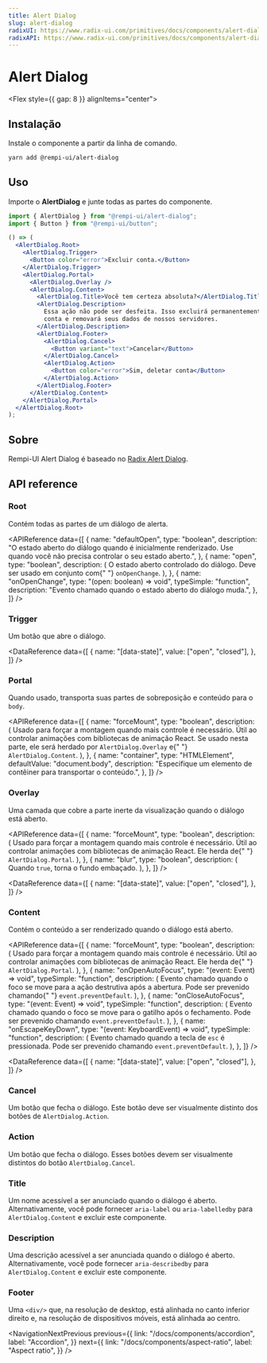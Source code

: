 ```yaml
---
title: Alert Dialog
slug: alert-dialog
radixUI: https://www.radix-ui.com/primitives/docs/components/alert-dialog
radixAPI: https://www.radix-ui.com/primitives/docs/components/alert-dialog#api-reference
---
```


# Alert Dialog

<Description text="Um diálogo de alerta que interrompe o usuário com conteúdo importante e espera uma resposta." />

<Flex style={{ gap: 8 }} alignItems="center">
  <RadixUI href="https://www.radix-ui.com/primitives/docs/components/alert-dialog" />
  <RadixAPI href="https://www.radix-ui.com/primitives/docs/components/alert-dialog#api-reference" />
  <SelectVersion />
</Flex>

<PreviewComponent name="alert-dialog" />

## Instalação

Instale o componente a partir da linha de comando.

```bash
yarn add @rempi-ui/alert-dialog
```

## Uso

Importe o <strong>AlertDialog</strong> e junte todas as partes do componente.

```jsx
import { AlertDialog } from "@rempi-ui/alert-dialog";
import { Button } from "@rempi-ui/button";

() => (
  <AlertDialog.Root>
    <AlertDialog.Trigger>
      <Button color="error">Excluir conta.</Button>
    </AlertDialog.Trigger>
    <AlertDialog.Portal>
      <AlertDialog.Overlay />
      <AlertDialog.Content>
        <AlertDialog.Title>Você tem certeza absoluta?</AlertDialog.Title>
        <AlertDialog.Description>
          Essa ação não pode ser desfeita. Isso excluirá permanentemente sua
          conta e removará seus dados de nossos servidores.
        </AlertDialog.Description>
        <AlertDialog.Footer>
          <AlertDialog.Cancel>
            <Button variant="text">Cancelar</Button>
          </AlertDialog.Cancel>
          <AlertDialog.Action>
            <Button color="error">Sim, deletar conta</Button>
          </AlertDialog.Action>
        </AlertDialog.Footer>
      </AlertDialog.Content>
    </AlertDialog.Portal>
  </AlertDialog.Root>
);
```

## Sobre

Rempi-UI Alert Dialog é baseado no [Radix Alert Dialog](https://www.radix-ui.com/primitives/docs/components/alert-dialog).

## API reference

### Root

Contém todas as partes de um diálogo de alerta.

<MoreInfo
  componentName="Radix Alert Dialog Root"
  componentLink="https://www.radix-ui.com/primitives/docs/components/alert-dialog#root"
/>

<APIReference
  data={[
    {
      name: "defaultOpen",
      type: "boolean",
      description:
        "O estado aberto do diálogo quando é inicialmente renderizado. Use quando você não precisa controlar o seu estado aberto.",
    },
    {
      name: "open",
      type: "boolean",
      description: (
        <span>
          O estado aberto controlado do diálogo. Deve ser usado em conjunto com{" "}
          <code>onOpenChange</code>.
        </span>
      ),
    },
    {
      name: "onOpenChange",
      type: "(open: boolean) => void",
      typeSimple: "function",
      description: "Evento chamado quando o estado aberto do diálogo muda.",
    },
  ]}
/>

### Trigger

Um botão que abre o diálogo.

<MoreInfo
  componentName="Radix Alert Dialog Trigger"
  componentLink="https://www.radix-ui.com/primitives/docs/components/alert-dialog#trigger"
/>

<DataReference
  data={[
    {
      name: "[data-state]",
      value: ["open", "closed"],
    },
  ]}
/>

### Portal

Quando usado, transporta suas partes de sobreposição e conteúdo para o `body`.

<MoreInfo
  componentName="Radix Alert Dialog Portal"
  componentLink="https://www.radix-ui.com/primitives/docs/components/alert-dialog#portal"
/>

<APIReference
  data={[
    {
      name: "forceMount",
      type: "boolean",
      description: (
        <span>
          Usado para forçar a montagem quando mais controle é necessário. Útil
          ao controlar animações com bibliotecas de animação React. Se usado
          nesta parte, ele será herdado por <code>AlertDialog.Overlay</code> e{" "}
          <code>AlertDialog.Content</code>.
        </span>
      ),
    },
    {
      name: "container",
      type: "HTMLElement",
      defaultValue: "document.body",
      description:
        "Especifique um elemento de contêiner para transportar o conteúdo.",
    },
  ]}
/>

### Overlay

Uma camada que cobre a parte inerte da visualização quando o diálogo está aberto.

<MoreInfo
  componentName="Radix Alert Dialog Overlay"
  componentLink="https://www.radix-ui.com/primitives/docs/components/alert-dialog#overlay"
/>

<APIReference
  data={[
    {
      name: "forceMount",
      type: "boolean",
      description: (
        <span>
          Usado para forçar a montagem quando mais controle é necessário. Útil
          ao controlar animações com bibliotecas de animação React. Ele herda de{" "}
          <code>AlertDialog.Portal</code>.
        </span>
      ),
    },
    {
      name: "blur",
      type: "boolean",
      description: (
        <span>
          Quando <code>true</code>, torna o fundo embaçado.
        </span>
      ),
    },
  ]}
/>

<DataReference
  data={[
    {
      name: "[data-state]",
      value: ["open", "closed"],
    },
  ]}
/>

### Content

Contém o conteúdo a ser renderizado quando o diálogo está aberto.

<MoreInfo
  componentName="Radix Alert Dialog Content"
  componentLink="https://www.radix-ui.com/primitives/docs/components/alert-dialog#content"
/>

<APIReference
  data={[
    {
      name: "forceMount",
      type: "boolean",
      description: (
        <span>
          Usado para forçar a montagem quando mais controle é necessário. Útil
          ao controlar animações com bibliotecas de animação React. Ele herda de{" "}
          <code>AlertDialog.Portal</code>.
        </span>
      ),
    },
    {
      name: "onOpenAutoFocus",
      type: "(event: Event) => void",
      typeSimple: "function",
      description: (
        <span>
          Evento chamado quando o foco se move para a ação destrutiva após a
          abertura. Pode ser prevenido chamando{" "}
          <code>event.preventDefault</code>.
        </span>
      ),
    },
    {
      name: "onCloseAutoFocus",
      type: "(event: Event) => void",
      typeSimple: "function",
      description: (
        <span>
          Evento chamado quando o foco se move para o gatilho após o fechamento.
          Pode ser prevenido chamando <code>event.preventDefault</code>.
        </span>
      ),
    },
    {
      name: "onEscapeKeyDown",
      type: "(event: KeyboardEvent) => void",
      typeSimple: "function",
      description: (
        <span>
          Evento chamado quando a tecla de <code>esc</code> é pressionada. Pode
          ser prevenido chamando <code>event.preventDefault</code>.
        </span>
      ),
    },
  ]}
/>

<DataReference
  data={[
    {
      name: "[data-state]",
      value: ["open", "closed"],
    },
  ]}
/>

### Cancel

Um botão que fecha o diálogo. Este botão deve ser visualmente distinto dos botões de `AlertDialog.Action`.

<MoreInfo
  componentName="Radix Alert Dialog Cancel"
  componentLink="https://www.radix-ui.com/primitives/docs/components/alert-dialog#cancel"
/>

### Action

Um botão que fecha o diálogo. Esses botões devem ser visualmente distintos do botão `AlertDialog.Cancel`.

<MoreInfo
  componentName="Radix Alert Dialog Action"
  componentLink="https://www.radix-ui.com/primitives/docs/components/alert-dialog#action"
/>

### Title

Um nome acessível a ser anunciado quando o diálogo é aberto. Alternativamente, você pode fornecer `aria-label` ou `aria-labelledby` para `AlertDialog.Content` e excluir este componente.

<MoreInfo
  componentName="Radix Alert Dialog Title"
  componentLink="https://www.radix-ui.com/primitives/docs/components/alert-dialog#title"
/>

### Description

Uma descrição acessível a ser anunciada quando o diálogo é aberto. Alternativamente, você pode fornecer `aria-describedby` para `AlertDialog.Content` e excluir este componente.

<MoreInfo
  componentName="Radix Alert Dialog Description"
  componentLink="https://www.radix-ui.com/primitives/docs/components/alert-dialog#description"
/>

### Footer

Uma `<div/>` que, na resolução de desktop, está alinhada no canto inferior direito e, na resolução de dispositivos móveis, está alinhada ao centro.

<NavigationNextPrevious
  previous={{
    link: "/docs/components/accordion",
    label: "Accordion",
  }}
  next={{
    link: "/docs/components/aspect-ratio",
    label: "Aspect ratio",
  }}
/>

<EditThisPage url="components/pt-BR/alert-dialog/1.0.1.mdx" />
